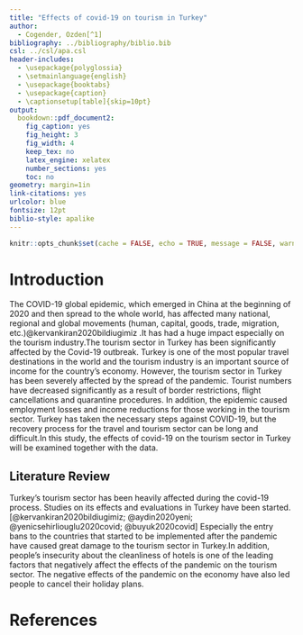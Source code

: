 ```yaml
---
title: "Effects of covid-19 on tourism in Turkey"
author: 
  - Cogender, Ozden[^1]
bibliography: ../bibliography/biblio.bib
csl: ../csl/apa.csl
header-includes:
  - \usepackage{polyglossia}
  - \setmainlanguage{english}
  - \usepackage{booktabs}
  - \usepackage{caption} 
  - \captionsetup[table]{skip=10pt}
output:
  bookdown::pdf_document2:
    fig_caption: yes
    fig_height: 3
    fig_width: 4
    keep_tex: no
    latex_engine: xelatex
    number_sections: yes
    toc: no
geometry: margin=1in
link-citations: yes
urlcolor: blue
fontsize: 12pt
biblio-style: apalike
---
```

```r
knitr::opts_chunk$set(cache = FALSE, echo = TRUE, message = FALSE, warning = FALSE)
```

<!-- ======================================================================= -->
<!-- ============================== FOOTNOTES ============================== -->
<!-- ======================================================================= -->
[^1]: 20080384, [Github Repo](https://github.com/cogenderozden/Midterm)


# Introduction

The COVID-19 global epidemic, which emerged in China at the beginning of 2020 and then spread to the whole world, has affected many national, regional and global movements (human, capital, goods, trade, migration, etc.)@kervankiran2020bildiugimiz .It has had a huge impact especially on the tourism industry.The tourism sector in Turkey has been significantly affected by the Covid-19 outbreak. Turkey is one of the most popular travel destinations in the world and the tourism industry is an important source of income for the country's economy. However, the tourism sector in Turkey has been severely affected by the spread of the pandemic. Tourist numbers have decreased significantly as a result of border restrictions, flight cancellations and quarantine procedures. In addition, the epidemic caused employment losses and income reductions for those working in the tourism sector. Turkey has taken the necessary steps against COVID-19, but the recovery process for the travel and tourism sector can be long and difficult.In this study, the effects of covid-19 on the tourism sector in Turkey will be examined together with the data.


## Literature Review

Turkey's tourism sector has been heavily affected during the covid-19 process. Studies on its effects and evaluations in Turkey have been started.[@kervankiran2020bildiugimiz; @aydin2020yeni; @yenicsehirliouglu2020covid; @buyuk2020covid] Especially the entry bans to the countries that started to be implemented after the pandemic have caused great damage to the tourism sector in Turkey.In addition, people's insecurity about the cleanliness of hotels is one of the leading factors that negatively affect the effects of the pandemic on the tourism sector. The negative effects of the pandemic on the economy have also led people to cancel their holiday plans.


\newpage
# References {#references}
<div id="refs"></div>


